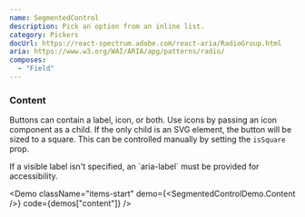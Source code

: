 ```yaml
---
name: SegmentedControl
description: Pick an option from an inline list.
category: Pickers
docUrl: https://react-spectrum.adobe.com/react-aria/RadioGroup.html
aria: https://www.w3.org/WAI/ARIA/apg/patterns/radio/
composes:
  - "Field"
---
```


### Content

Buttons can contain a label, icon, or both. Use icons by passing an icon
component as a child. If the only child is an SVG element, the button will be
sized to a square. This can be controlled manually by setting the `isSquare`
prop.

<Note>
  If a visible label isn't specified, an `aria-label` must be provided for
  accessibility.
</Note>

<Demo
  className="items-start"
  demo={<SegmentedControlDemo.Content />}
  code={demos["content"]}
/>
